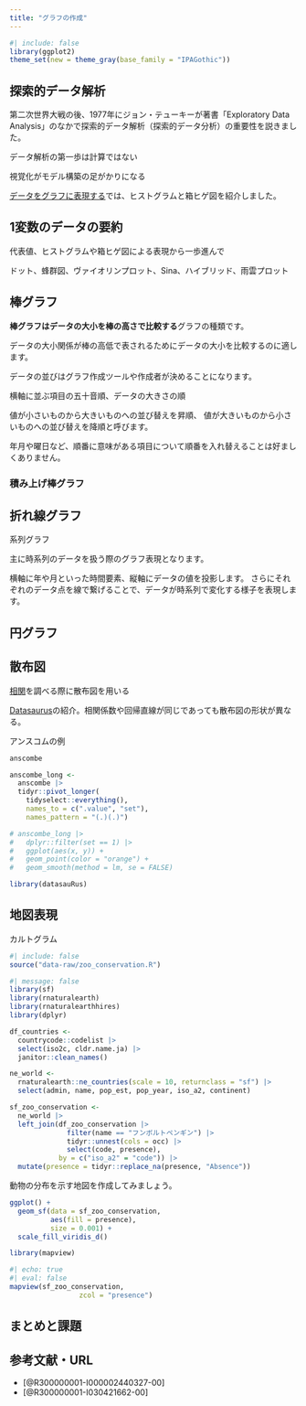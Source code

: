 ```yaml
---
title: "グラフの作成"
---
```


```r
#| include: false
library(ggplot2)
theme_set(new = theme_gray(base_family = "IPAGothic"))
```

## 探索的データ解析

第二次世界大戦の後、1977年にジョン・テューキーが著書「Exploratory Data Analysis」のなかで探索的データ解析（探索的データ分析）の重要性を説きました。

データ解析の第一歩は計算ではない

視覚化がモデル構築の足がかりになる


[データをグラフに表現する](data.qmd#データをグラフに表現する)では、ヒストグラムと箱ヒゲ図を紹介しました。

## 1変数のデータの要約

代表値、ヒストグラムや箱ヒゲ図による表現から一歩進んで

ドット、蜂群図、ヴァイオリンプロット、Sina、ハイブリッド、雨雲プロット

## 棒グラフ

**棒グラフはデータの大小を棒の高さで比較する**グラフの種類です。

データの大小関係が棒の高低で表されるためにデータの大小を比較するのに適します。

データの並びはグラフ作成ツールや作成者が決めることになります。

横軸に並ぶ項目の五十音順、データの大きさの順

値が小さいものから大きいものへの並び替えを昇順、
値が大きいものから小さいものへの並び替えを降順と呼びます。

年月や曜日など、順番に意味がある項目について順番を入れ替えることは好ましくありません。

### 積み上げ棒グラフ

<!-- 帯グラフ -->

## 折れ線グラフ

系列グラフ

主に時系列のデータを扱う際のグラフ表現となります。

横軸に年や月といった時間要素、縦軸にデータの値を投影します。
さらにそれぞれのデータ点を線で繋げることで、データが時系列で変化する様子を表現します。

## 円グラフ

## 散布図

[相関](correlation.qmd)を調べる際に散布図を用いる

[Datasaurus](http://www.thefunctionalart.com/2016/08/download-datasaurus-never-trust-summary.html)の紹介。相関係数や回帰直線が同じであっても散布図の形状が異なる。

アンスコムの例

```r
anscombe
```

```r
anscombe_long <- 
  anscombe |> 
  tidyr::pivot_longer(
    tidyselect::everything(),
    names_to = c(".value", "set"),
    names_pattern = "(.)(.)")

# anscombe_long |> 
#   dplyr::filter(set == 1) |> 
#   ggplot(aes(x, y)) +
#   geom_point(color = "orange") +
#   geom_smooth(method = lm, se = FALSE)
```

```r
library(datasauRus)
```


## 地図表現

カルトグラム

<!-- スノウのコレラの話 -->

```r
#| include: false
source("data-raw/zoo_conservation.R")
```

```r
#| message: false
library(sf)
library(rnaturalearth)
library(rnaturalearthhires)
library(dplyr)
```

```r
df_countries <-
  countrycode::codelist |>
  select(iso2c, cldr.name.ja) |>
  janitor::clean_names()

ne_world <-
  rnaturalearth::ne_countries(scale = 10, returnclass = "sf") |>
  select(admin, name, pop_est, pop_year, iso_a2, continent)

sf_zoo_conservation <- 
  ne_world |> 
  left_join(df_zoo_conservation |> 
              filter(name == "フンボルトペンギン") |> 
              tidyr::unnest(cols = occ) |> 
              select(code, presence),
            by = c("iso_a2" = "code")) |> 
  mutate(presence = tidyr::replace_na(presence, "Absence"))
```

動物の分布を示す地図を作成してみましょう。

```r
ggplot() +
  geom_sf(data = sf_zoo_conservation, 
          aes(fill = presence), 
          size = 0.001) +
  scale_fill_viridis_d()
```

```r
library(mapview)
```


```r
#| echo: true
#| eval: false
mapview(sf_zoo_conservation, 
                 zcol = "presence")
```

## まとめと課題

## 参考文献・URL

- [@R300000001-I000002440327-00]
- [@R300000001-I030421662-00]
